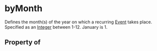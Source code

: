# byMonth

Defines the month(s) of the year on which a recurring <a class="localLink" href="/Event">Event</a> takes place. Specified as an <a class="localLink" href="/Integer">Integer</a> between 1-12. January is 1.

## Property of



